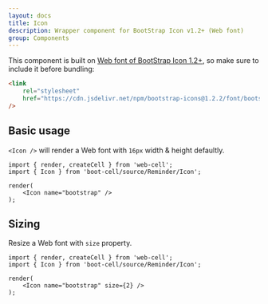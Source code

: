 ```yaml
---
layout: docs
title: Icon
description: Wrapper component for BootStrap Icon v1.2+ (Web font)
group: Components
---
```




This component is built on [Web font of BootStrap Icon 1.2+][1], so make sure to include it before bundling:

```HTML
<link
    rel="stylesheet"
    href="https://cdn.jsdelivr.net/npm/bootstrap-icons@1.2.2/font/bootstrap-icons.css"
/>
```

## Basic usage

`<Icon />` will render a Web font with `16px` width & height defaultly.

<Example>
    <Icon name="bootstrap" />
</Example>

```TSX
import { render, createCell } from 'web-cell';
import { Icon } from 'boot-cell/source/Reminder/Icon';

render(
    <Icon name="bootstrap" />
);
```

## Sizing

Resize a Web font with `size` property.

<Example>
    <Icon name="bootstrap" size={2} />
</Example>

```TSX
import { render, createCell } from 'web-cell';
import { Icon } from 'boot-cell/source/Reminder/Icon';

render(
    <Icon name="bootstrap" size={2} />
);
```

[1]: https://icons.getbootstrap.com/#icon-font
